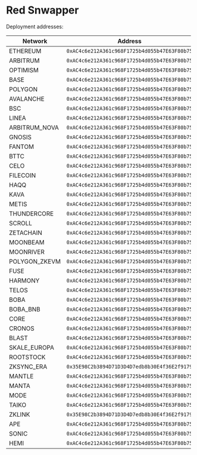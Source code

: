 # Red Snwapper

Deployment addresses:

| Network            | Address                                        |
|--------------------|------------------------------------------------|
| ETHEREUM           | `0xAC4c6e212A361c968F1725b4d055b47E63F80b75`   |
| ARBITRUM           | `0xAC4c6e212A361c968F1725b4d055b47E63F80b75`   |
| OPTIMISM           | `0xAC4c6e212A361c968F1725b4d055b47E63F80b75`   |
| BASE               | `0xAC4c6e212A361c968F1725b4d055b47E63F80b75`   |
| POLYGON            | `0xAC4c6e212A361c968F1725b4d055b47E63F80b75`   |
| AVALANCHE          | `0xAC4c6e212A361c968F1725b4d055b47E63F80b75`   |
| BSC                | `0xAC4c6e212A361c968F1725b4d055b47E63F80b75`   |
| LINEA              | `0xAC4c6e212A361c968F1725b4d055b47E63F80b75`   |
| ARBITRUM_NOVA      | `0xAC4c6e212A361c968F1725b4d055b47E63F80b75`   |
| GNOSIS             | `0xAC4c6e212A361c968F1725b4d055b47E63F80b75`   |
| FANTOM             | `0xAC4c6e212A361c968F1725b4d055b47E63F80b75`   |
| BTTC               | `0xAC4c6e212A361c968F1725b4d055b47E63F80b75`   |
| CELO               | `0xAC4c6e212A361c968F1725b4d055b47E63F80b75`   |
| FILECOIN           | `0xAC4c6e212A361c968F1725b4d055b47E63F80b75`   |
| HAQQ               | `0xAC4c6e212A361c968F1725b4d055b47E63F80b75`   |
| KAVA               | `0xAC4c6e212A361c968F1725b4d055b47E63F80b75`   |
| METIS              | `0xAC4c6e212A361c968F1725b4d055b47E63F80b75`   |
| THUNDERCORE        | `0xAC4c6e212A361c968F1725b4d055b47E63F80b75`   |
| SCROLL             | `0xAC4c6e212A361c968F1725b4d055b47E63F80b75`   |
| ZETACHAIN          | `0xAC4c6e212A361c968F1725b4d055b47E63F80b75`   |
| MOONBEAM           | `0xAC4c6e212A361c968F1725b4d055b47E63F80b75`   |
| MOONRIVER          | `0xAC4c6e212A361c968F1725b4d055b47E63F80b75`   |
| POLYGON_ZKEVM      | `0xAC4c6e212A361c968F1725b4d055b47E63F80b75`   |
| FUSE               | `0xAC4c6e212A361c968F1725b4d055b47E63F80b75`   |
| HARMONY            | `0xAC4c6e212A361c968F1725b4d055b47E63F80b75`   |
| TELOS              | `0xAC4c6e212A361c968F1725b4d055b47E63F80b75`   |
| BOBA               | `0xAC4c6e212A361c968F1725b4d055b47E63F80b75`   |
| BOBA_BNB           | `0xAC4c6e212A361c968F1725b4d055b47E63F80b75`   |
| CORE               | `0xAC4c6e212A361c968F1725b4d055b47E63F80b75`   |
| CRONOS             | `0xAC4c6e212A361c968F1725b4d055b47E63F80b75`   |
| BLAST              | `0xAC4c6e212A361c968F1725b4d055b47E63F80b75`   |
| SKALE_EUROPA       | `0xAC4c6e212A361c968F1725b4d055b47E63F80b75`   |
| ROOTSTOCK          | `0xAC4c6e212A361c968F1725b4d055b47E63F80b75`   |
| ZKSYNC_ERA         | `0x35E98C2b3894D71D3D4D7edb8b30E4f36E2f9179`   |
| MANTLE             | `0xAC4c6e212A361c968F1725b4d055b47E63F80b75`   |
| MANTA              | `0xAC4c6e212A361c968F1725b4d055b47E63F80b75`   |
| MODE               | `0xAC4c6e212A361c968F1725b4d055b47E63F80b75`   |
| TAIKO              | `0xAC4c6e212A361c968F1725b4d055b47E63F80b75`   |
| ZKLINK             | `0x35E98C2b3894D71D3D4D7edb8b30E4f36E2f9179`   |
| APE                | `0xAC4c6e212A361c968F1725b4d055b47E63F80b75`   |
| SONIC              | `0xAC4c6e212A361c968F1725b4d055b47E63F80b75`   |
| HEMI               | `0xAC4c6e212A361c968F1725b4d055b47E63F80b75`   |
